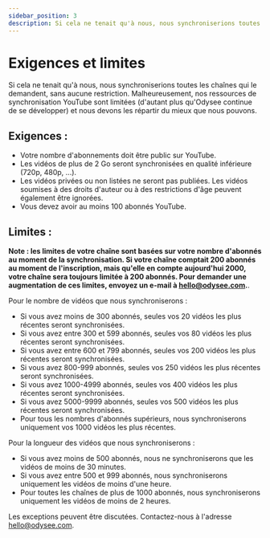 ---
sidebar_position: 3
description: Si cela ne tenait qu'à nous, nous synchroniserions toutes les chaînes qui le demandent, sans aucune restriction. Malheureusement, nos ressources de synchronisation YouTube sont limitées et nous devons les répartir au mieux.
---

# Exigences et limites

Si cela ne tenait qu'à nous, nous synchroniserions toutes les chaînes qui le demandent, sans aucune restriction. Malheureusement, nos ressources de synchronisation YouTube sont limitées (d'autant plus qu'Odysee continue de se développer) et nous devons les répartir du mieux que nous pouvons.

## Exigences :

- Votre nombre d'abonnements doit être public sur YouTube.
- Les vidéos de plus de 2 Go seront synchronisées en qualité inférieure (720p, 480p, ...).
- Les vidéos privées ou non listées ne seront pas publiées. Les vidéos soumises à des droits d'auteur ou à des restrictions d'âge peuvent également être ignorées.
- Vous devez avoir au moins 100 abonnés YouTube.

## Limites :

**Note : les limites de votre chaîne sont basées sur votre nombre d'abonnés au moment de la synchronisation. Si votre chaîne comptait 200 abonnés au moment de l'inscription, mais qu'elle en compte aujourd'hui 2000, votre chaîne sera toujours limitée à 200 abonnés. Pour demander une augmentation de ces limites, envoyez un e-mail à hello@odysee.com.**.

Pour le nombre de vidéos que nous synchroniserons :

 - Si vous avez moins de 300 abonnés, seules vos 20 vidéos les plus récentes seront synchronisées.
 - Si vous avez entre 300 et 599 abonnés, seules vos 80 vidéos les plus récentes seront synchronisées.
 - Si vous avez entre 600 et 799 abonnés, seules vos 200 vidéos les plus récentes seront synchronisées.
 - Si vous avez 800-999 abonnés, seules vos 250 vidéos les plus récentes seront synchronisées.
 - Si vous avez 1000-4999 abonnés, seules vos 400 vidéos les plus récentes seront synchronisées.
 - Si vous avez 5000-9999 abonnés, seules vos 500 vidéos les plus récentes seront synchronisées.
 - Pour tous les nombres d'abonnés supérieurs, nous synchroniserons uniquement vos 1000 vidéos les plus récentes.

Pour la longueur des vidéos que nous synchroniserons :

- Si vous avez moins de 500 abonnés, nous ne synchroniserons que les vidéos de moins de 30 minutes.
- Si vous avez entre 500 et 999 abonnés, nous synchroniserons uniquement les vidéos de moins d'une heure.
- Pour toutes les chaînes de plus de 1000 abonnés, nous synchroniserons uniquement les vidéos de moins de 2 heures.

Les exceptions peuvent être discutées. Contactez-nous à l'adresse hello@odysee.com.
